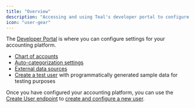 ```yaml
---
title: "Overview"
description: "Accessing and using Teal's developer portal to configure your accounting platform."
icon: "user-gear"
---
```


The [Developer Portal](https://developer.teal.dev/) is where you can configure settings for your accounting platform.

- [Chart of accounts](/configuration/chart_of_accounts_config)
- [Auto-categorization settings](/configuration/categorization_config)
- [External data sources](/configuration/data_sources_config)
- [Create a test user](/configuration/user_config) with programmatically generated sample data for testing purposes

Once you have configured your accounting platform, you can use the [Create User endpoint](/api-reference/users/create_user) to [create and configure a new user](/configuration/user_config). 



